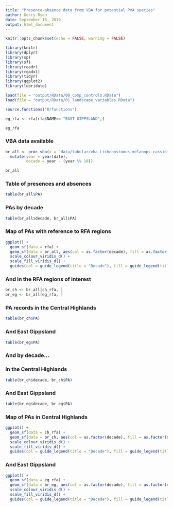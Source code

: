 ```yaml
---
title: "Presence-absence data from VBA for potential PVA species"
author: Gerry Ryan
date: September 16, 2019
output: html_document
---
```


```r
knitr::opts_chunk$set(echo = FALSE, warning = FALSE)
```

```r
library(knitr)
library(dplyr)
library(sp)
library(sf)
library(readr)
library(readxl)
library(tidyr)
library(ggplot2)
library(lubridate)

load(file = "output/RData/00_comp_controls.RData")
load(file = "output/RData/01_landscape_variables.RData")

source.functions("R/functions")
```

```r
eg_rfa <- rfa[rfa$NAME== "EAST GIPPSLAND",] 

eg_rfa
```


### VBA data available
```r
br_all <- proc.vba(x = "data/tabular/vba_Lichenostomus-melanops-cassidix.csv", project.crs = ch_proj, cutoff.date = "1700-01-01") %>%
  mutate(year = year(date),
         decade = year - (year %% 10))

br_all
```

### Table of presences and absences
```r
table(br_all$PA)
```
### PAs by decade
```r
table(br_all$decade, br_all$PA)
```
### Map of PAs with reference to RFA regions

```r
ggplot() +
  geom_sf(data = rfa) +
  geom_sf(data = br_all, aes(col = as.factor(decade), fill = as.factor(decade))) +
  scale_colour_viridis_d() +
  scale_fill_viridis_d() +
  guides(col = guide_legend(title = "Decade"), fill = guide_legend(title = "Decade"))
```

### And in the RFA regions of interest
```r
br_ch <- br_all[ch_rfa, ]
br_eg <- br_all[eg_rfa, ]
```

### PA records in the Central Highlands
```r
table(br_ch$PA)
```
### And East Gippsland
```r
table(br_eg$PA)
```

### And by decade...

### In the Central Highlands
```r
table(br_ch$decade, br_ch$PA)
```
### And East Gippsland
```r
table(br_eg$decade, br_eg$PA)
```

### Map of PAs in Central Highlands

```r
ggplot() +
  geom_sf(data = ch_rfa) +
  geom_sf(data = br_ch, aes(col = as.factor(decade), fill = as.factor(decade))) +
  scale_colour_viridis_d() +
  scale_fill_viridis_d() +
  guides(col = guide_legend(title = "Decade"), fill = guide_legend(title = "Decade"))
```

### And East Gippsland

```r
ggplot() +
  geom_sf(data = eg_rfa) +
  geom_sf(data = br_eg, aes(col = as.factor(decade), fill = as.factor(decade))) +
  scale_colour_viridis_d() +
  scale_fill_viridis_d() +
  guides(col = guide_legend(title = "Decade"), fill = guide_legend(title = "Decade"))
```
